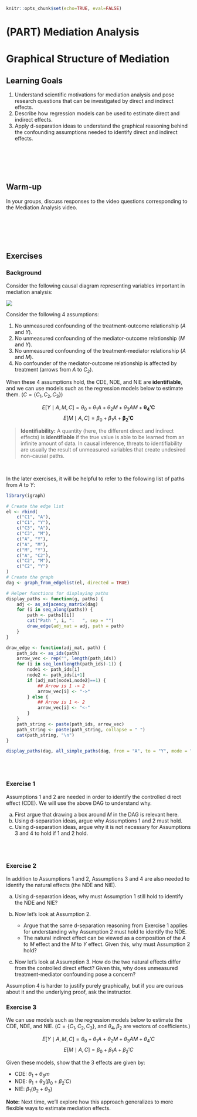 ```r
knitr::opts_chunk$set(echo=TRUE, eval=FALSE)
```

# (PART) Mediation Analysis {-}

# Graphical Structure of Mediation

## Learning Goals {-}

1. Understand scientific motivations for mediation analysis and pose research questions that can be investigated by direct and indirect effects.
2. Describe how regression models can be used to estimate direct and indirect effects.
3. Apply d-separation ideas to understand the graphical reasoning behind the confounding assumptions needed to identify direct and indirect effects.

<br><br><br><br>

## Warm-up {-}

In your groups, discuss responses to the video questions corresponding to the Mediation Analysis video.

<br><br><br><br>

## Exercises {-}

### Background {-}

Consider the following causal diagram representing variables important in mediation analysis:

![](images/10_mediation_dag.png)

Consider the following 4 assumptions:

1. No unmeasured confounding of the treatment-outcome relationship ($A$ and $Y$).
2. No unmeasured confounding of the mediator-outcome relationship ($M$ and $Y$).
3. No unmeasured confounding of the treatment-mediator relationship ($A$ and $M$).
4. No confounder of the mediator-outcome relationship is affected by treatment (arrows from $A$ to $C_2$).

When these 4 assumptions hold, the CDE, NDE, and NIE are **identifiable**, and we can use models such as the regression models below to estimate them. ($C = \{C_1, C_2, C_3\}$)

$$ E[Y\mid A, M, C] = \theta_0 + \theta_1 A + \theta_2 M + \theta_3 AM + \mathbf{\theta_4'C} $$
$$ E[M\mid A, C] = \beta_0 + \beta_1 A + \mathbf{\beta_2'C} $$

> **Identifiability:** A quantity (here, the different direct and indirect effects) is **identifiable** if the true value is able to be learned from an infinite amount of data. In causal inference, threats to identifiability are usually the result of unmeasured variables that create undesired non-causal paths.

<br>

In the later exercises, it will be helpful to refer to the following list of paths from $A$ to $Y$:

```r
library(igraph)

# Create the edge list
el <- rbind(
    c("C1", "A"),
    c("C1", "Y"),
    c("C3", "A"),
    c("C3", "M"),
    c("A", "Y"),
    c("A", "M"),
    c("M", "Y"),
    c("A", "C2"),
    c("C2", "M"),
    c("C2", "Y")
)
# Create the graph
dag <- graph_from_edgelist(el, directed = TRUE)

# Helper functions for displaying paths
display_paths <- function(g, paths) {
    adj <- as_adjacency_matrix(dag)
    for (i in seq_along(paths)) {
        path <- paths[[i]]
        cat("Path ", i, ":   ", sep = "")
        draw_edge(adj_mat = adj, path = path)
    }
}

draw_edge <- function(adj_mat, path) {
    path_ids <- as_ids(path)
    arrow_vec <- rep("", length(path_ids))
    for (i in seq_len(length(path_ids)-1)) {
        node1 <- path_ids[i]
        node2 <- path_ids[i+1]
        if (adj_mat[node1,node2]==1) {
            ## Arrow is 1 -> 2
            arrow_vec[i] <- "->"
        } else {
            ## Arrow is 1 <- 2
            arrow_vec[i] <- "<-"
        }
    }
    path_string <- paste(path_ids, arrow_vec)
    path_string <- paste(path_string, collapse = " ")
    cat(path_string, "\n")
}

display_paths(dag, all_simple_paths(dag, from = "A", to = "Y", mode = "all"))
```

<br><br>

### Exercise 1 {-}

Assumptions 1 and 2 are needed in order to identify the controlled direct effect (CDE). We will use the above DAG to understand why.

a. First argue that drawing a box around $M$ in the DAG is relevant here.
b. Using d-separation ideas, argue why Assumptions 1 and 2 must hold.
c. Using d-separation ideas, argue why it is not necessary for Assumptions 3 and 4 to hold if 1 and 2 hold.

<br><br>

### Exercise 2 {-}

In addition to Assumptions 1 and 2, Assumptions 3 and 4 are also needed to identify the natural effects (the NDE and NIE).

a. Using d-separation ideas, why must Assumption 1 still hold to identify the NDE and NIE?

b. Now let's look at Assumption 2.
    - Argue that the same d-separation reasoning from Exercise 1 applies for understanding why Assumption 2 must hold to identify the NDE.
    - The natural indirect effect can be viewed as a composition of the $A$ to $M$ effect and the $M$ to $Y$ effect. Given this, why must Assumption 2 hold?

c. Now let's look at Assumption 3. How do the two natural effects differ from the controlled direct effect? Given this, why does unmeasured treatment-mediator confounding pose a concern?

Assumption 4 is harder to justify purely graphically, but if you are curious about it and the underlying proof, ask the instructor.

### Exercise 3 {-}

We can use models such as the regression models below to estimate the CDE, NDE, and NIE. ($C = \{C_1, C_2, C_3\}$, and $\theta_4, \beta_2$ are vectors of coefficients.)

$$ E[Y\mid A, M, C] = \theta_0 + \theta_1 A + \theta_2 M + \theta_3 AM + \theta_4'C $$
$$ E[M\mid A, C] = \beta_0 + \beta_1 A + \beta_2'C $$

Given these models, show that the 3 effects are given by:

- CDE: $\theta_1 + \theta_3 m$
- NDE: $\theta_1 + \theta_3 (\beta_0 + \beta_2'C)$
- NIE: $\beta_1(\theta_2 + \theta_3)$

**Note:** Next time, we'll explore how this approach generalizes to more flexible ways to estimate mediation effects.










